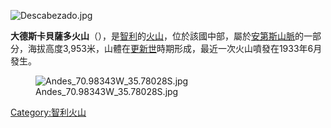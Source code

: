 [[Image:Descabezado.jpg|right]]
{{coord|35|35|S|70|45|W|type:mountain|display=title}}

'''大德斯卡貝薩多火山'''（{{lang-es|Volcán Descabezado Grande}}），是[[智利|智利]]的[[火山|火山]]，位於該國中部，屬於[[安第斯山脈|安第斯山脈]]的一部分，海拔高度3,953米，山體在[[更新世|更新世]]時期形成，最近一次火山噴發在1933年6月發生。

[[Image:Andes_70.98343W_35.78028S.jpg|thumb]]

{{Chile-geo-stub}}
[[Category:智利火山|Category:智利火山]]